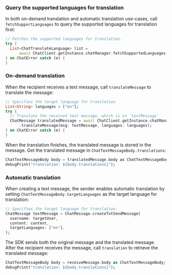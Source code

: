 <PlatformWrapper platform="flutter">

### Query the supported languages for translation

In both on-demand translation and automatic translation use-cases, call `fetchSupportLanguages` to query the supported languages for translation first:

```dart
// Fetches the supported languages for translation.
try {
  List<ChatTranslateLanguage> list =
      await ChatClient.getInstance.chatManager.fetchSupportedLanguages();
} on ChatError catch (e) {
}
```

### On-demand translation

When the recipient receives a text message, call `translateMessage` to translate the message:

```dart
// Specifies the target language for translation
List<String> languages = ["en"];
try {
  // Translate the received text message, which is in `textMessage`
  ChatMessage translatedMessage = await ChatClient.getInstance.chatManager
      .translateMessage(msg: textMessage, languages: languages);
} on ChatError catch (e) {
}
```

When the translation finishes, the translated message is stored in the message. Get the translated message in `ChatTextMessageBody.translations`:

```dart
ChatTextMessageBody body = translatedMessage.body as ChatTextMessageBody;
debugPrint("translation: ${body.translations}");
```

### Automatic translation

When creating a text message, the sender enables automatic translation by setting `ChatTextMessageBody.targetLanguages` as the target language for translation:

```dart
// Specifies the target language for translation.
ChatMessage textMessage = ChatMessage.createTxtSendMessage(
  username: targetUser,
  content: content,
  targetLanguages: ["en"],
);
```

The SDK sends both the original message and the translated message. After the recipient receives the message, call `translation` to retrieve the translated message:

```dart
ChatTextMessageBody body = receiveMessage.body as ChatTextMessageBody;
debugPrint("translation: ${body.translations}");
```

</PlatformWrapper>